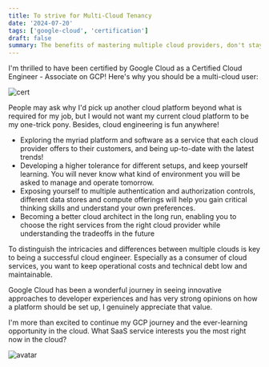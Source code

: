 ```yaml
---
title: To strive for Multi-Cloud Tenancy
date: '2024-07-20'
tags: ['google-cloud', 'certification']
draft: false
summary: The benefits of mastering multiple cloud providers, don't stay locked in.
---
```


I'm thrilled to have been certified by Google Cloud as a Certified Cloud Engineer - Associate on GCP! Here's why you should be a multi-cloud user:

![cert](/static/images/gcloud-associate/cert.png)

People may ask why I'd pick up another cloud platform beyond what is required for my job, but I would not want my current cloud platform to be my one-trick pony. Besides, cloud engineering is fun anywhere!

- Exploring the myriad platform and software as a service that each cloud provider offers to their customers, and being up-to-date with the latest trends!
- Developing a higher tolerance for different setups, and keep yourself learning. You will never know what kind of environment you will be asked to manage and operate tomorrow.
- Exposing yourself to multiple authentication and authorization controls, different data stores and compute offerings will help you gain critical thinking skills and understand your own preferences.
- Becoming a better cloud architect in the long run, enabling you to choose the right services from the right cloud provider while understanding the tradeoffs in the future

To distinguish the intricacies and differences between multiple clouds is key to being a successful cloud engineer. Especially as a consumer of cloud services, you want to keep operational costs and technical debt low and maintainable.

Google Cloud has been a wonderful journey in seeing innovative approaches to developer experiences and has very strong opinions on how a platform should be set up, I genuinely appreciate that value.

I'm more than excited to continue my GCP journey and the ever-learning opportunity in the cloud. What SaaS service interests you the most right now in the cloud?

![avatar](/static/images/gcloud-associate/avatar.png)
